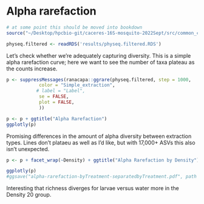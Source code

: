 # Alpha rarefaction

```r
# at some point this should be moved into bookdown
source("~/Desktop/hpcbio-git/caceres-16S-mosquito-2022Sept/src/common_code.R", local = knitr::knit_global())
```

```r
physeq.filtered <- readRDS('results/physeq.filtered.RDS')
```

Let's check whether we're adequately capturing diversity.  This is a simple alpha rarefaction curve; here we want to see the number of taxa plateau as the counts increase.

```r
p <- suppressMessages(ranacapa::ggrare(physeq.filtered, step = 1000,
            color = "Simple_extraction",
           # label = "Label",
            se = FALSE,
            plot = FALSE,
            ))
```

```r
p <- p + ggtitle("Alpha Rarefaction")
ggplotly(p)
```

Promising differences in the amount of alpha diversity between extraction types. Lines don't plataeu as well as I'd like, but with 17,000+ ASVs this also isn't unexpected.

```r
p <- p + facet_wrap(~Density) + ggtitle("Alpha Rarefaction by Density")  # theme(legend.position = c(0.8, 0.2))

ggplotly(p)
#ggsave("alpha-rarefaction-byTreatment-separatedbyTreatment.pdf", path = "./results/final-plots", device = pdf, width = 7.5, height = 5, units = "in")
```

Interesting that richness diverges for larvae versus water more in the Density 20 group.